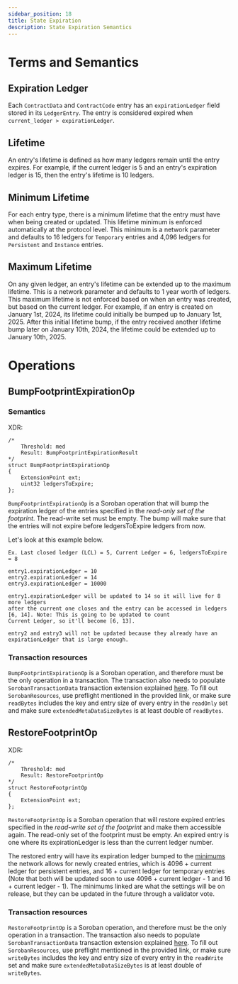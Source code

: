 ```yaml
---
sidebar_position: 18
title: State Expiration
description: State Expiration Semantics
---
```


# Terms and Semantics

## Expiration Ledger

Each `ContractData` and `ContractCode` entry has an `expirationLedger` field stored in its `LedgerEntry`.
The entry is considered expired when `current_ledger > expirationLedger`.

## Lifetime

An entry's lifetime is defined as how many ledgers remain until the entry expires.
For example, if the current ledger is 5 and an entry's expiration ledger is 15, then
the entry's lifetime is 10 ledgers.

## Minimum Lifetime

For each entry type, there is a minimum lifetime that the entry must have when being created
or updated. This lifetime minimum is enforced automatically at the protocol level. This minimum
is a network parameter and defaults to 16 ledgers for `Temporary` entries and 4,096 ledgers for
`Persistent` and `Instance` entries.

## Maximum Lifetime

On any given ledger, an entry's lifetime can be extended up to the maximum lifetime. This is a
network parameter and defaults to 1 year worth of ledgers. This maximum lifetime is not enforced
based on when an entry was created, but based on the current ledger. For example, if an entry is
created on January 1st, 2024, its lifetime could initially be bumped up to January 1st, 2025.
After this initial lifetime bump, if the entry received another lifetime bump later on January 10th, 2024,
the lifetime could be extended up to January 10th, 2025.

# Operations

## BumpFootprintExpirationOp

### Semantics

XDR:
```
/*
    Threshold: med
    Result: BumpFootprintExpirationResult
*/
struct BumpFootprintExpirationOp
{
    ExtensionPoint ext;
    uint32 ledgersToExpire;
};
```

`BumpFootprintExpirationOp` is a Soroban operation that will bump the expiration
ledger of the entries specified in the *read-only set of the footprint*. The
read-write set must be empty. The bump will make sure that the entries will not
expire before ledgersToExpire ledgers from now.

Let's look at this example below.
```
Ex. Last closed ledger (LCL) = 5, Current Ledger = 6, ledgersToExpire = 8

entry1.expirationLedger = 10 
entry2.expirationLedger = 14
entry3.expirationLedger = 10000

entry1.expirationLedger will be updated to 14 so it will live for 8 more ledgers
after the current one closes and the entry can be accessed in ledgers [6, 14]. Note: This is going to be updated to count
Current Ledger, so it'll become [6, 13].

entry2 and entry3 will not be updated because they already have an
expirationLedger that is large enough.
```

### Transaction resources

`BumpFootprintExpirationOp` is a Soroban operation, and therefore must be the
only operation in a transaction. The transaction also needs to populate
`SorobanTransactionData` transaction extension explained
[here](../fundamentals-and-concepts/invoking-contracts-with-transactions.mdx#transaction-resources). To fill
out `SorobanResources`, use preflight mentioned in the provided link, or make
sure `readBytes` includes the key and entry size of every entry in the
`readOnly` set and make sure `extendedMetaDataSizeBytes` is at least double of
`readBytes`.


## RestoreFootprintOp

XDR:
```
/*
    Threshold: med
    Result: RestoreFootprintOp
*/
struct RestoreFootprintOp
{
    ExtensionPoint ext;
};
```

`RestoreFootprintOp` is a Soroban operation that will restore expired entries
specified in the *read-write set of the footprint* and make them accessible
again. The read-only set of the footprint must be empty. An expired entry is one
where its expirationLedger is less than the current ledger number.

The restored entry will have its expiration ledger bumped to the [minimums] the
network allows for newly created entries, which is 4096 + current ledger for
persistent entries, and 16 + current ledger for temporary entries (Note that
both will be updated soon to use 4096 + current ledger - 1 and 16 + current
ledger - 1). The minimums linked are what the settings will be on release, but
they can be updated in the future through a validator vote.

[minimums]: https://github.com/stellar/stellar-core/blob/2109a168a895349f87b502ae3d182380b378fa47/src/ledger/NetworkConfig.h#L77-L78
### Transaction resources

`RestoreFootprintOp` is a Soroban operation, and therefore must be the only
operation in a transaction. The transaction also needs to populate
`SorobanTransactionData` transaction extension explained
[here](../fundamentals-and-concepts/invoking-contracts-with-transactions.mdx#transaction-resources). To fill
out `SorobanResources`, use preflight mentioned in the provided link, or make
sure `writeBytes` includes the key and entry size of every entry in the
`readWrite` set and make sure `extendedMetaDataSizeBytes` is at least double of
`writeBytes`.
